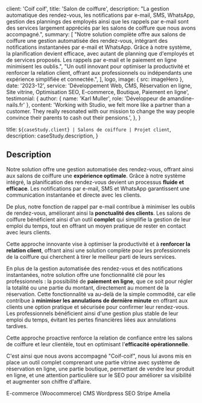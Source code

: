 
  client: 'Coif coif',
  title: 'Salon de coiffure',
  description:
    "La gestion automatique des rendez-vous, les notifications par e-mail, SMS, WhatsApp, gestion des plannings des employés ainsi que les rappels par e-mail sont des services largement appréciés par les salons de coiffure que nous avons accompagné.",
  summary: [
    "Notre solution complète offre aux salons de coiffure une gestion automatisée des rendez-vous, intégrant des notifications instantanées par e-mail et WhatsApp. Grâce à notre système, la planification devient efficace, avec autant de planning que d'employés et de services proposés. Les rappels par e-mail et le paiement en ligne minimisent les oublis.",
    "Un outil innovant pour optimiser la productivité et renforcer la relation client, offrant aux professionnels ou indépendants une expérience simplifiée et connectée.",
  ],
  logo,
  image: { src: imageHero },
  date: '2023-12',
  service: 'Développement Web, CMS, Réservation en ligne, Site vitrine, Optimisation SEO, E-commerce, Boutique, Paiement en ligne',
  testimonial: {
    author: { name: 'Karl Muller', role: 'Développeur de amandine-nails.fr' },
    content:
      'Working with Studio, we felt more like a partner than a customer. They really resonated with our mission to change the way people convince their parents to cash out their pensions.',
  },
}

  title: `${caseStudy.client} | Salons de coiffure | Projet client`,
  description: caseStudy.description,
}

## **Description**

Notre solution offre une gestion automatisée des rendez-vous, offrant ainsi aux salons de coiffure une **expérience optimale**. Grâce à notre système intégré, la planification des rendez-vous devient un processus **fluide et efficace**. Les notifications par e-mail, SMS et WhatsApp garantissent une communication instantanée et directe avec les clients.

De plus, notre fonction de rappel par e-mail contribue à minimiser les oublis de rendez-vous, améliorant ainsi la **ponctualité des clients**. Les salons de coiffure bénéficient ainsi d'un outil **complet** qui simplifie la gestion de leur emploi du temps, tout en offrant un moyen pratique de rester en contact avec leurs clients.

Cette approche innovante vise à optimiser la productivité et à **renforcer la relation client**, offrant ainsi une solution complète pour les professionnels de la coiffure qui cherchent à tirer le meilleur parti de leurs services. 

En plus de la gestion automatisée des rendez-vous et des notifications instantanées, 
notre solution offre une fonctionnalité clé pour les professionnels : la possibilité de **paiement en ligne**, que ce soit pour régler la totalité ou une partie du montant, directement au moment de la réservation. Cette fonctionnalité va au-delà de la simple commodité, car elle contribue à **minimiser  les annulations de dernière minute** en offrant aux clients une option pratique et sécurisée pour confirmer leur rendez-vous. 
Les professionnels bénéficient ainsi d'une gestion plus stable de leur emploi du temps, évitant les pertes financières liées aux annulations tardives. 

Cette approche proactive renforce la relation de confiance entre les salons de coiffure et leur clientèle, tout en optimisant l'**efficacité opérationnelle**.

C'est ainsi que nous avons accompagné "Coif-coif", nous lui avons mis en place un outil complet comprenant une partie vitrine avec système de réservation en ligne, une partie boutique, permettant de vendre leur produit en ligne, et une attention particulière sur le SEO pour améliorer sa visibilité et augmenter son chiffre d'affaire.


<TagList>
  <TagListItem>E-commerce (Woocommerce)</TagListItem>
  <TagListItem>CMS Wordpress</TagListItem>
  <TagListItem>SEO</TagListItem>
  <TagListItem>Stripe</TagListItem>
  <TagListItem>Amelia</TagListItem>
</TagList>



<StatList>

  <StatListItem value="450+" label="Réservations en ligne par mois" />
  <StatListItem value="-80%" label="Annulation de rendez-vous avec le paiement en ligne" />
  <StatListItem value="50+" label="Plannings cumulés, répartis selon les employés et les services proposés" />
</StatList>
